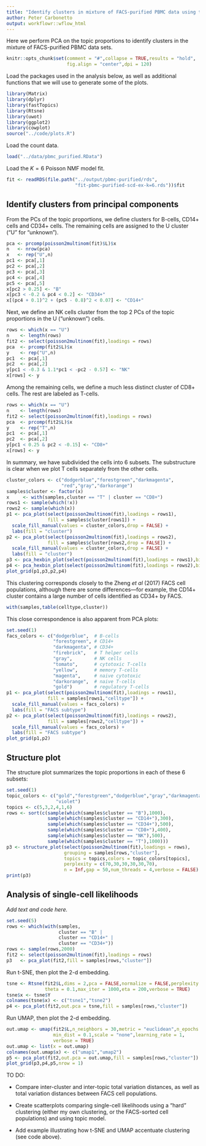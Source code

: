 ```yaml
---
title: "Identify clusters in mixture of FACS-purified PBMC data using topic model"
author: Peter Carbonetto
output: workflowr::wflow_html
---
```


Here we perform PCA on the topic proportions to identify clusters in
the mixture of FACS-purified PBMC data sets.

```r
knitr::opts_chunk$set(comment = "#",collapse = TRUE,results = "hold",
                      fig.align = "center",dpi = 120)
```

Load the packages used in the analysis below, as well as additional
functions that we will use to generate some of the plots.

```r
library(Matrix)
library(dplyr)
library(fastTopics)
library(Rtsne)
library(uwot)
library(ggplot2)
library(cowplot)
source("../code/plots.R")
```

Load the count data.

```r
load("../data/pbmc_purified.RData")
```

Load the $K = 6$ Poisson NMF model fit.

```r
fit <- readRDS(file.path("../output/pbmc-purified/rds",
                         "fit-pbmc-purified-scd-ex-k=6.rds"))$fit
```

Identify clusters from principal components
-------------------------------------------

From the PCs of the topic proportions, we define clusters for B-cells,
CD14+ cells and CD34+ cells. The remaining cells are assigned to the U
cluster ("U" for "unknown").

```r
pca <- prcomp(poisson2multinom(fit)$L)$x
n   <- nrow(pca)
x   <- rep("U",n)
pc1 <- pca[,1]
pc2 <- pca[,2]
pc3 <- pca[,3]
pc4 <- pca[,4]
pc5 <- pca[,5]
x[pc2 > 0.25] <- "B"
x[pc3 < -0.2 & pc4 < 0.2] <- "CD34+"
x[(pc4 + 0.1)^2 + (pc5 - 0.8)^2 < 0.07] <- "CD14+"
```

Next, we define an NK cells cluster from the top 2 PCs of the topic
proportions in the U ("unknown") cells.

```r
rows <- which(x == "U")
n    <- length(rows)
fit2 <- select(poisson2multinom(fit),loadings = rows)
pca  <- prcomp(fit2$L)$x
y    <- rep("U",n)
pc1  <- pca[,1]
pc2  <- pca[,2]
y[pc1 < -0.3 & 1.1*pc1 < -pc2 - 0.57] <- "NK"
x[rows] <- y
```

Among the remaining cells, we define a much less distinct cluster of
CD8+ cells. The rest are labeled as T-cells.

```r
rows <- which(x == "U")
n    <- length(rows)
fit2 <- select(poisson2multinom(fit),loadings = rows)
pca  <- prcomp(fit2$L)$x
y    <- rep("T",n)
pc1  <- pca[,1]
pc2  <- pca[,2]
y[pc1 < 0.25 & pc2 < -0.15] <- "CD8+"
x[rows] <- y
```

In summary, we have subdivided the cells into 6 subsets. The
substructure is clear when we plot T cells separately from the other
cells.

```r
cluster_colors <- c("dodgerblue","forestgreen","darkmagenta",
                    "red","gray","darkorange")
samples$cluster <- factor(x)
x     <- with(samples,cluster == "T" | cluster == "CD8+")
rows1 <- sample(which(!x))
rows2 <- sample(which(x))
p1 <- pca_plot(select(poisson2multinom(fit),loadings = rows1),
               fill = samples$cluster[rows1]) +
  scale_fill_manual(values = cluster_colors,drop = FALSE) +
  labs(fill = "cluster")
p2 <- pca_plot(select(poisson2multinom(fit),loadings = rows2),
               fill = samples$cluster[rows2,drop = FALSE]) +
  scale_fill_manual(values = cluster_colors,drop = FALSE) +
  labs(fill = "cluster")
p3 <- pca_hexbin_plot(select(poisson2multinom(fit),loadings = rows1),bins = 28)
p4 <- pca_hexbin_plot(select(poisson2multinom(fit),loadings = rows2),bins = 28)
plot_grid(p1,p3,p2,p4)
```

This clustering corresponds closely to the Zheng *et al* (2017) FACS
cell populations, although there are some differences---for example,
the CD14+ cluster contains a large number of cells identified as CD34+
by FACS.

```r
with(samples,table(celltype,cluster))
```

This close correspondence is also apparent from PCA plots:

```r
set.seed(1)
facs_colors <- c("dodgerblue",  # B-cells
                 "forestgreen", # CD14+
                 "darkmagenta", # CD34+
                 "firebrick",   # T helper cells
                 "gray",        # NK cells
                 "tomato",      # cytotoxic T-cells
                 "yellow",      # memory T-cells
                 "magenta",     # naive cytotoxic 
                 "darkorange",  # naive T-cells
                 "gold")        # regulatory T-cells
p1 <- pca_plot(select(poisson2multinom(fit),loadings = rows1),
               fill = samples[rows1,"celltype"]) +
  scale_fill_manual(values = facs_colors) +
  labs(fill = "FACS subtype")
p2 <- pca_plot(select(poisson2multinom(fit),loadings = rows2),
               fill = samples[rows2,"celltype"]) +
  scale_fill_manual(values = facs_colors) +
  labs(fill = "FACS subtype")
plot_grid(p1,p2)
```

Structure plot
--------------

The structure plot summarizes the topic proportions in each of these 6
subsets:

```r
set.seed(1)
topic_colors <- c("gold","forestgreen","dodgerblue","gray","darkmagenta",
                  "violet")
topics <- c(5,3,2,4,1,6)
rows <- sort(c(sample(which(samples$cluster == "B"),1000),
               sample(which(samples$cluster == "CD14+"),300),
               sample(which(samples$cluster == "CD34+"),500),
               sample(which(samples$cluster == "CD8+"),400),
               sample(which(samples$cluster == "NK"),500),
               sample(which(samples$cluster == "T"),1000)))
p3 <- structure_plot(select(poisson2multinom(fit),loadings = rows),
                     grouping = samples[rows,"cluster"],
                     topics = topics,colors = topic_colors[topics],
   	  			     perplexity = c(70,30,30,30,30,70),
                     n = Inf,gap = 50,num_threads = 4,verbose = FALSE)
print(p3)
```

Analysis of single-cell likelihoods
-----------------------------------

*Add text and code here.*

```r
set.seed(5)
rows <- which(with(samples,
                   cluster == "B" |
                   cluster == "CD14+" |
                   cluster == "CD34+"))
rows <- sample(rows,2000)
fit2 <- select(poisson2multinom(fit),loadings = rows)
p3   <- pca_plot(fit2,fill = samples[rows,"cluster"])
```

Run t-SNE, then plot the 2-d embedding.

```r
tsne <- Rtsne(fit2$L,dims = 2,pca = FALSE,normalize = FALSE,perplexity = 100,
              theta = 0.1,max_iter = 1000,eta = 200,verbose = TRUE)
tsne$x <- tsne$Y
colnames(tsne$x) <- c("tsne1","tsne2")
p4 <- pca_plot(fit2,out.pca = tsne,fill = samples[rows,"cluster"])
```

Run UMAP, then plot the 2-d embedding.

```r
out.umap <- umap(fit2$L,n_neighbors = 30,metric = "euclidean",n_epochs = 1000,
                 min_dist = 0.1,scale = "none",learning_rate = 1,
                 verbose = TRUE)
out.umap <- list(x = out.umap)
colnames(out.umap$x) <- c("umap1","umap2")
p5 <- pca_plot(fit2,out.pca = out.umap,fill = samples[rows,"cluster"])
plot_grid(p3,p4,p5,nrow = 1)
```

TO DO:

+ Compare inter-cluster and inter-topic total variation distances, as
  well as total variation distances between FACS cell populations.
 
+ Create scatterplots comparing single-cell likelihoods using a "hard"
  clustering (either my own clustering, or the FACS-sorted cell
  populations) and using topic model.

+ Add example illustrating how t-SNE and UMAP accentuate clustering
  (see code above).
